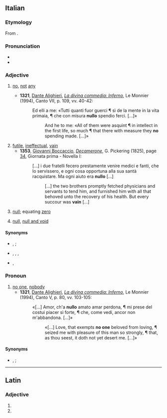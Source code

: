 ==Italian==

===Etymology===
From {{etyl|la|it}} {{m|la|nūllus||no”, “none}}.

===Pronunciation===
* {{IPA|it|/ˈnul.lo/|[ˈn̺ul̺l̺o]}}
* {{hyphenation|it|nùl|lo}}

===Adjective===
{{it-adj|null}}
# {{lb|it|archaic|literary|chiefly in the singular}} [[no]], [[not]] [[any]] {{qualifier|determiner}}
#* '''1321''', [[w:Dante Alighieri|Dante Alighieri]], ''[[w:Inferno (Dante)|La divina commedia: Inferno]]'', Le Monnier (1994), Canto VII, p. 109, vv. 40-42:
#*: Ed elli a me: «Tutti quanti fuor guerci ¶ sì de la mente in la vita primaia, ¶ che con misura '''nullo''' spendio ferci. [...]»
#*:: And he to me: «All of them were asquint ¶ in intellect in the first life, so much ¶ that there with measure they '''no''' spending made. [...]»
# [[futile]], [[ineffectual]], [[vain]]
#* '''1353''', [[w:Giovanni Boccaccio|Giovanni Boccaccio]], ''[[w:The Decameron|Decamerone]]'', G. Pickering (1825), page [https://books.google.it/books?id=5IwNAAAAQAAJ&printsec=frontcover&hl=it&source=gbs_ge_summary_r&cad=0#v=onepage&q=era%20nullo&f=false 34], Giornata prima - Novella I:
#*: [...] i due fratelli fecero prestamente venire medici e fanti, che lo servissero, e ogni cosa opportuna alla sua santà racquistare. Ma ogni aiuto era '''nullo''' [...]
#*:: [...] the two brothers promptly fetched physicians and servants to tend him, and furnished him with all that behoved unto the recovery of his health. But every succour was '''vain''' [...]
# {{lb|it|mathematics}} [[null]]; equating [[zero]]
#: {{ux|it|La somma algebrica di due numeri opposti è '''nulla'''.|inline=1|t=The algebraic sum of two opposite numbers is '''null'''.}}
# {{lb|it|law}} [[null]], [[null and void]]
#: {{ux|it|Il contratto è stato dichiarato '''nullo'''.|inline=1|t=The contract has been deemed '''null and void'''.}}

====Synonyms====
* {{sense|not any}} {{l|it|niuno}}, {{l|it|veruno}} {{qualifier|archaic}}; {{l|it|nessuno}}
* {{sense|vain}} {{l|it|futile}}, {{l|it|inefficace}}, {{l|it|inutile}}, {{l|it|vano}}
* {{sense|null and void}} {{l|it|illegittimo}}, {{l|it|invalido}}

===Pronoun===
{{head|it|pronoun|g=m|invariable}} {{tcx|it|obsolete|literary}}
# [[no one]], [[nobody]]
#* '''1321''', [[w:Dante Alighieri|Dante Alighieri]], ''[[w:Inferno (Dante)|La divina commedia: Inferno]]'', Le Monnier (1994), Canto V, p. 80, vv. 103-105:
#*: «[...] Amor, ch'a '''nullo''' amato amar perdona, ¶ mi prese del costui piacer sì forte, ¶ che, come vedi, ancor non m'abbandona. [...]»
#*:: «[...] Love, that exempts '''no one''' beloved from loving, ¶ seized me with pleasure of this man so strongly, ¶ that, as thou seest, it doth not yet desert me. [...]»

====Synonyms====
* {{l|it|niuno}}, {{l|it|veruno}} {{qualifier|archaic}}; {{l|it|nessuno}}

----

==Latin==

===Adjective===
{{la-adj-form|nūllō}}

# {{inflection of|la|nūllus||abl|m|s}}
# {{inflection of|la|nūllus||abl|n|s}}
